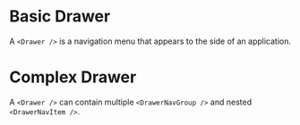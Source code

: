 
# Basic Drawer

A `<Drawer />` is a navigation menu that appears to the side of an application.

<BasicDrawer />

# Complex Drawer

A `<Drawer />` can contain multiple `<DrawerNavGroup />` and nested `<DrawerNavItem />`.

<ComplexDrawer />
